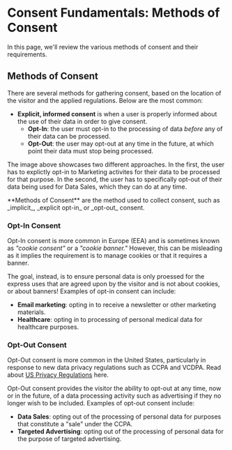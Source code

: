 
# Consent Fundamentals: Methods of Consent

<TutorialKey duration="5" product="Fides" topic="Consent Management"/>

In this page, we'll review the various methods of consent and their requirements.

## Methods of Consent

There are several methods for gathering consent, based on the location of the visitor and the applied regulations. Below are the most common:

* **Explicit, informed consent** is when a user is properly informed about the use of their data in order to give consent.
	* **Opt-In**: the user must opt-in to the processing of data _before_ any of their data can be processed.
	* **Opt-Out**: the user may opt-out at any time in the future, at which point their data must stop being processed.

<Screenshot img="/docs/assets/img/tutorials/consent-management-optin-optout.gif" description="Consent Management - Opt-in vs. Opt-out" mw="400" />

The image above showcases two different approaches. In the first, the user has to explictly opt-in to Marketing activites for their data to be processed for that purpose. In the second, the user has to specifically opt-out of their data being used for Data Sales, which they can do at any time. 

<Callout type="info" emoji="">
**Methods of Consent** are the method used to collect consent, such as _implicit_, _explicit opt-in_ or _opt-out_ consent.
</Callout>


### Opt-In Consent
Opt-In consent is more common in Europe (EEA) and is sometimes known as _"cookie consent"_ or a _"cookie banner."_ However, this can be misleading as it implies the requirement is to manage cookies or that it requires a banner. 

<Screenshot img="/docs/assets/img/tutorials/consent-management-newsletter-optin.gif" description="Consent Management - Opt-in Example" mw="350" />

The goal, instead, is to ensure personal data is only proessed for the express uses that are agreed upon by the visitor and is not about cookies, or about banners! Examples of opt-in consent can include:
* **Email marketing**: opting in to receive a newsletter or other marketing materials.
* **Healthcare**: opting in to processing of personal medical data for healthcare purposes.

### Opt-Out Consent
Opt-Out consent is more common in the United States, particularly in response to new data privacy regulations such as CCPA and VCDPA. Read about [US Privacy Regulations](/regulations) here.

<Screenshot img="/docs/assets/img/tutorials/consent-management-datasharing-optout.gif" description="Consent Management - Opt-out Example" mw="350" />

Opt-Out consent provides the visitor the ability to opt-out at any time, now or in the future, of a data processing activity such as advertising if they no longer wish to be included. Examples of opt-out consent include:
* **Data Sales**: opting out of the processing of personal data for purposes that constitute a "sale" under the CCPA.
* **Targeted Advertising**: opting out of the processing of personal data for the purpose of targeted advertising.
